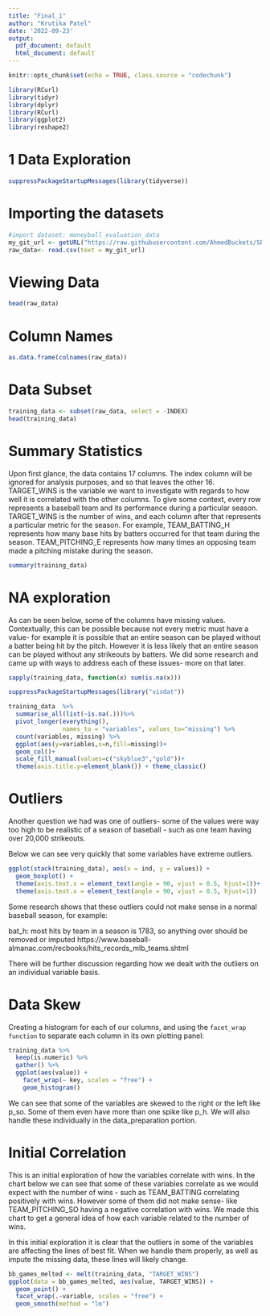 ```yaml
---
title: "Final_1"
author: "Krutika Patel"
date: '2022-09-23'
output:
  pdf_document: default
  html_document: default
---
```

```r
knitr::opts_chunk$set(echo = TRUE, class.source = "codechunk")

library(RCurl)
library(tidyr)
library(dplyr) 
library(RCurl)
library(ggplot2)
library(reshape2)
```


# 1 Data Exploration

```r
suppressPackageStartupMessages(library(tidyverse))
```


# Importing the datasets
```r
#import dataset: moneyball_evaluation_data
my_git_url <- getURL("https://raw.githubusercontent.com/AhmedBuckets/SPS621/main/moneyball-training-data.csv")
raw_data<- read.csv(text = my_git_url)
```



# Viewing Data
```r
head(raw_data)
```


# Column Names
```r
as.data.frame(colnames(raw_data))
```

# Data Subset
```r
training_data <- subset(raw_data, select = -INDEX)
head(training_data)
```


# Summary Statistics
Upon first glance, the data contains 17 columns. The index column will be ignored for analysis purposes, and so that leaves the other 16. TARGET_WINS is the variable we want to investigate with regards to how well it is correlated with the other columns. To give some context, every row represents a baseball team and its performance during a particular season. TARGET_WINS is the number of wins, and each column after that represents a particular metric for the season. For example, TEAM_BATTING_H represents how many base hits by batters occurred for that team during the season. TEAM_PITCHING_E represents how many times an opposing team made a pitching mistake during the season. 
```r
summary(training_data)
```

# NA exploration
As can be seen below, some of the columns have missing values. Contextually, this can be possible because not every metric must have a value- for example it is possible that an entire season can be played without a batter being hit by the pitch. However it is less likely that an entire season can be played without any strikeouts by batters. We did some research and came up with ways to address each of these issues- more on that later. 

```r
sapply(training_data, function(x) sum(is.na(x)))
```

```r
suppressPackageStartupMessages(library("visdat"))
```

```r
training_data  %>%
  summarise_all(list(~is.na(.)))%>%
  pivot_longer(everything(),
               names_to = "variables", values_to="missing") %>%
  count(variables, missing) %>%
  ggplot(aes(y=variables,x=n,fill=missing))+
  geom_col()+
  scale_fill_manual(values=c("skyblue3","gold"))+
  theme(axis.title.y=element_blank()) + theme_classic()

```

# Outliers

Another question we had was one of outliers- some of the values were way too high to be realistic of a season of baseball - such as one team having over 20,000 strikeouts. 

Below we can see very quickly that some variables have extreme outliers. 

```r
ggplot(stack(training_data), aes(x = ind, y = values)) +
  geom_boxplot() + 
  theme(axis.text.x = element_text(angle = 90, vjust = 0.5, hjust=1))+
  theme(axis.text.x = element_text(angle = 90, vjust = 0.5, hjust=1))
```
Some research shows that these outliers could not make sense in a normal baseball season, for example:  

bat_h: most hits by team in a season is 1783, so anything over should be removed or imputed
https://www.baseball-almanac.com/recbooks/hits_records_mlb_teams.shtml

There will be further discussion regarding how we dealt with the outliers on an individual variable basis.

# Data Skew
Creating a histogram for each of our columns, and using the `facet_wrap function` to separate each column in its own plotting panel:


```r
training_data %>%
  keep(is.numeric) %>% 
  gather() %>% 
  ggplot(aes(value)) +
    facet_wrap(~ key, scales = "free") +
    geom_histogram()
```
We can see that some of the variables are skewed to the right or the left like p_so. Some of them even have more than one spike like p_h. We will also handle these individually in the data_preparation portion. 

# Initial Correlation 

This is an initial exploration of how the variables correlate with wins. In the chart below we can see that some of these variables correlate as we would expect with the number of wins - such as TEAM_BATTING correlating positively with wins. However some of them did not make sense- like TEAM_PITCHING_SO having a negative correlation with wins. We made this chart to get a general idea of how each variable related to the number of wins.  

In this initial exploration it is clear that the outliers in some of the variables are affecting the lines of best fit. When we handle them properly, as well as impute the missing data, these lines will likely change. 
```r
bb_games_melted <- melt(training_data, "TARGET_WINS")
ggplot(data = bb_games_melted, aes(value, TARGET_WINS)) +
  geom_point() +
  facet_wrap(.~variable, scales = "free") +
  geom_smooth(method = "lm")

```

